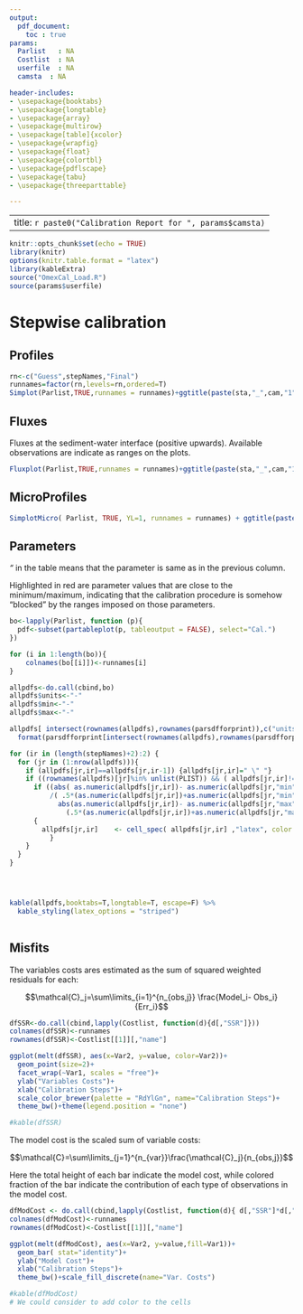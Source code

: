 ```yaml
---
output:
  pdf_document:
    toc : true
params:
  Parlist   : NA
  Costlist  : NA
  userfile  : NA
  camsta  : NA

header-includes:
- \usepackage{booktabs}
- \usepackage{longtable}
- \usepackage{array}
- \usepackage{multirow}
- \usepackage[table]{xcolor}
- \usepackage{wrapfig}
- \usepackage{float}
- \usepackage{colortbl}
- \usepackage{pdflscape}
- \usepackage{tabu}
- \usepackage{threeparttable}

---
```


---
title: `r paste0("Calibration Report for ", params$camsta)`
---

```r
knitr::opts_chunk$set(echo = TRUE)
library(knitr)
options(knitr.table.format = "latex")
library(kableExtra)
source("OmexCal_Load.R")
source(params$userfile)
```
# Stepwise calibration

## Profiles

```r
rn<-c("Guess",stepNames,"Final")
runnames=factor(rn,levels=rn,ordered=T)
Simplot(Parlist,TRUE,runnames = runnames)+ggtitle(paste(sta,"_",cam,"1"))
```

\pagebreak

## Fluxes

Fluxes at the sediment-water interface (positive upwards). Available observations are indicate as ranges on the plots.

```r
Fluxplot(Parlist,TRUE,runnames = runnames)+ggtitle(paste(sta,"_",cam,"1"))
```

\pagebreak

## MicroProfiles

```r
SimplotMicro( Parlist, TRUE, YL=1, runnames = runnames) + ggtitle(paste(sta,"_",cam,"1"))
```



\pagebreak

## Parameters

*"* in the table means that the parameter is same as in the previous column. 

Highlighted in red are parameter values that are close to the minimum/maximum, indicating that the calibration procedure is somehow "blocked" by the ranges imposed on those parameters.

```r
bo<-lapply(Parlist, function (p){
  pdf<-subset(partableplot(p, tableoutput = FALSE), select="Cal.")
})

for (i in 1:length(bo)){
    colnames(bo[[i]])<-runnames[i]
}

allpdfs<-do.call(cbind,bo)
allpdfs$units<-"-"
allpdfs$min<-"-"
allpdfs$max<-"-"

allpdfs[ intersect(rownames(allpdfs),rownames(parsdfforprint)),c("units","min","max")]<-
  format(parsdfforprint[intersect(rownames(allpdfs),rownames(parsdfforprint)), c("unit","min","max")], digits = 3,nsmall=0,scientific=F,drop0trailing=T)

for (ir in (length(stepNames)+2):2) {
  for (jr in (1:nrow(allpdfs))){
    if (allpdfs[jr,ir]==allpdfs[jr,ir-1]) {allpdfs[jr,ir]=" \" "}
    if ((rownames(allpdfs)[jr]%in% unlist(PLIST)) && ( allpdfs[jr,ir]!=" \" ")){
      if ((abs( as.numeric(allpdfs[jr,ir])- as.numeric(allpdfs[jr,"min"]))
          /( .5*(as.numeric(allpdfs[jr,ir])+as.numeric(allpdfs[jr,"min"]))+1e-14)<0.02)|(
            abs(as.numeric(allpdfs[jr,ir])- as.numeric(allpdfs[jr,"max"]))/
              (.5*(as.numeric(allpdfs[jr,ir])+as.numeric(allpdfs[jr,"max"])))<0.02))
      {
        allpdfs[jr,ir]    <- cell_spec( allpdfs[jr,ir] ,"latex", color ="red")
          }
    }
  }
}




kable(allpdfs,booktabs=T,longtable=T, escape=F) %>% 
  kable_styling(latex_options = "striped")
 
```

\pagebreak

## Misfits

The variables costs ares estimated as the sum of squared weighted residuals for each: 

$$\mathcal{C}_j=\sum\limits_{i=1}^{n_{obs,j}} \frac{Model_i- Obs_i}{Err_i}$$

```r

dfSSR<-do.call(cbind,lapply(Costlist, function(d){d[,"SSR"]}))
colnames(dfSSR)<-runnames
rownames(dfSSR)<-Costlist[[1]][,"name"]

ggplot(melt(dfSSR), aes(x=Var2, y=value, color=Var2))+
  geom_point(size=2)+
  facet_wrap(~Var1, scales = "free")+
  ylab("Variables Costs")+
  xlab("Calibration Steps")+
  scale_color_brewer(palette = "RdYlGn", name="Calibration Steps")+
  theme_bw()+theme(legend.position = "none")

#kable(dfSSR)
```

The model cost is the scaled sum of variable costs: 

$$\mathcal{C}=\sum\limits_{j=1}^{n_{var}}\frac{\mathcal{C}_j}{n_{obs,j}}$$

Here the total height of each bar indicate the model cost, while colored fraction of the bar indicate the contribution of each type of observations in the model cost.


```r
dfModCost <- do.call(cbind,lapply(Costlist, function(d){ d[,"SSR"]*d[,"scale"]  }))
colnames(dfModCost)<-runnames
rownames(dfModCost)<-Costlist[[1]][,"name"]

ggplot(melt(dfModCost), aes(x=Var2, y=value,fill=Var1))+
  geom_bar( stat="identity")+
  ylab("Model Cost")+
  xlab("Calibration Steps")+
  theme_bw()+scale_fill_discrete(name="Var. Costs")

#kable(dfModCost)
# We could consider to add color to the cells 
```



